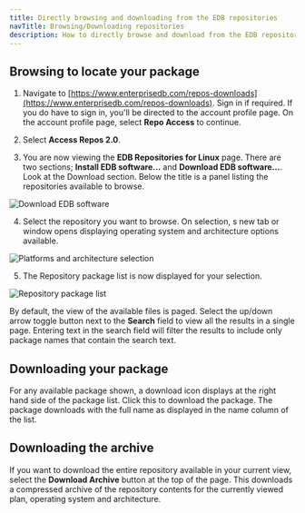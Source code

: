 ```yaml
---
title: Directly browsing and downloading from the EDB repositories
navTitle: Browsing/Downloading repositories
description: How to directly browse and download from the EDB repositories from the web
---
```


## Browsing to locate your package

1. Navigate to [https://www.enterprisedb.com/repos-downloads](https://www.enterprisedb.com/repos-downloads). Sign in if required. If you do have to sign in, you'll be directed to the account profile page. On the account profile page, select **Repo Access** to continue.

2. Select **Access Repos 2.0**.

3. You are now viewing the **EDB Repositories for Linux** page. There are two sections; **Install EDB software...** and **Download EDB software...**. Look at the Download section. Below the title is a panel listing the repositories available to browse.

![Download EDB software](images/download_repos.png)

4. Select the repository you want to browse. On selection, s new tab or window opens displaying operating system and architecture options available.

![Platforms and architecture selection](images/platforms_and_architectures.png)

5. The Repository package list is now displayed for your selection.

![Repository package list](images/repository_package_list.png)

By default, the view of the available files is paged. Select the up/down arrow toggle button next to the **Search** field to view all the results in a single page. Entering text in the search field will filter the results to include only package names that contain the search text.

## Downloading your package

For any available package shown, a download icon displays at the right hand side of the package list. Click this to download the package. The package downloads with the full name as displayed in the name column of the list.

## Downloading the archive

If you want to download the entire repository available in your current view, select the **Download Archive** button at the top of the page. This downloads a compressed archive of the repository contents for the currently viewed plan, operating system and architecture.


